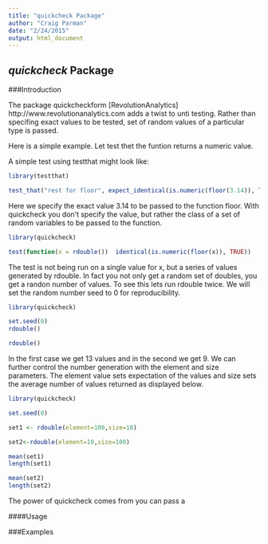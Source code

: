 ```yaml
---
title: "quickcheck Package"
author: "Craig Parman"
date: "2/24/2015"
output: html_document
---
```


## *quickcheck* Package 


###Introduction

The package quickcheckform [RevolutionAnalytics] http://www.revolutionanalytics.com adds a twist to unti testing. Rather than specifing exact values to be tested, set of random values of a particular type is passed.

Here is a simple example.  Let test thet the funtion returns a numeric value.

A simple test using testthat might look like:

```r
library(testthat)

test_that("rest for floor", expect_identical(is.numeric(floor(3.14)), TRUE))


```

Here we specify the exact value 3.14 to be passed to the function floor.  With quickcheck you don't specify the value, but rather the class of a set of random variables to be passed to the function.

```r
library(quickcheck)

test(function(x = rdouble())  identical(is.numeric(floor(x)), TRUE))


```

The test is not being run on a single value for x, but a series of values generated by rdouble.  In fact you not only get a random set of doubles, you get a randon number of values.  To see this lets run rdouble twice.  We will set the random number seed to 0 for reproducibility.

```r
library(quickcheck)

set.seed(0)
rdouble()

rdouble()

```


In the first case we get 13 values and in the second we get 9.  We can further control the number generation with the element and size parameters. The element value sets expectation of the values and size sets the average number of values returned as displayed below.


```r
library(quickcheck)

set.seed(0)

set1 <- rdouble(element=100,size=10)

set2<-rdouble(element=10,size=100)

mean(set1)
length(set1)

mean(set2)
length(set2)

```



The power of quickcheck comes from you can pass a



####Usage

###Examples
